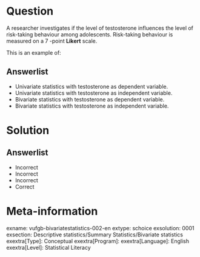 Question
========
  
A researcher investigates if the level of testosterone influences the level of risk-taking behaviour among adolescents. Risk-taking behaviour is
measured on a 7 -point **Likert** scale.

This is an example of:
  
  
  Answerlist
----------
* Univariate statistics with testosterone as dependent variable.
* Univariate statistics with testosterone as independent variable.
* Bivariate statistics with testosterone as dependent variable.
* Bivariate statistics with testosterone as independent variable.
  
Solution
========
  
Answerlist
----------
* Incorrect
* Incorrect
* Incorrect
* Correct

Meta-information
================
exname: vufgb-bivariatestatistics-002-en
extype: schoice
exsolution: 0001
exsection: Descriptive statistics/Summary Statistics/Bivariate statistics
exextra[Type]: Conceptual
exextra[Program]: 
exextra[Language]: English
exextra[Level]: Statistical Literacy